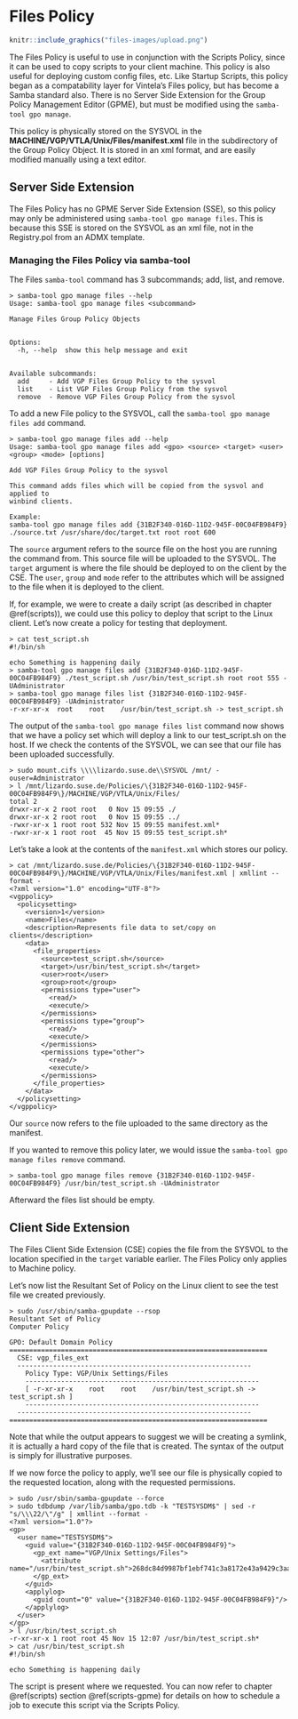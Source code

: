 # Files Policy {#files}

```r
knitr::include_graphics("files-images/upload.png")
```

The Files Policy is useful to use in conjunction with the Scripts Policy, since it can be used to copy scripts to your client machine. This policy is also useful for deploying custom config files, etc. Like Startup Scripts, this policy began as a compatability layer for Vintela's Files policy, but has become a Samba standard also. There is no Server Side Extension for the Group Policy Management Editor (GPME), but must be modified using the `samba-tool gpo manage`.

This policy is physically stored on the SYSVOL in the **MACHINE/VGP/VTLA/Unix/Files/manifest.xml** file in the subdirectory of the Group Policy Object. It is stored in an xml format, and are easily modified manually using a text editor.

## Server Side Extension

The Files Policy has no GPME Server Side Extension (SSE), so this policy may only be administered using `samba-tool gpo manage files`. This is because this SSE is stored on the SYSVOL as an xml file, not in the Registry.pol from an ADMX template.

### Managing the Files Policy via samba-tool

The Files `samba-tool` command has 3 subcommands; add, list, and remove.

```
> samba-tool gpo manage files --help
Usage: samba-tool gpo manage files <subcommand>

Manage Files Group Policy Objects


Options:
  -h, --help  show this help message and exit


Available subcommands:
  add     - Add VGP Files Group Policy to the sysvol
  list    - List VGP Files Group Policy from the sysvol
  remove  - Remove VGP Files Group Policy from the sysvol
```

To add a new File policy to the SYSVOL, call the `samba-tool gpo manage files add` command.

```
> samba-tool gpo manage files add --help
Usage: samba-tool gpo manage files add <gpo> <source> <target> <user> <group> <mode> [options]

Add VGP Files Group Policy to the sysvol

This command adds files which will be copied from the sysvol and applied to
winbind clients.

Example:
samba-tool gpo manage files add {31B2F340-016D-11D2-945F-00C04FB984F9}
./source.txt /usr/share/doc/target.txt root root 600
```

The `source` argument refers to the source file on the host you are running the command from. This source file will be uploaded to the SYSVOL. The `target` argument is where the file should be deployed to on the client by the CSE. The `user`, `group` and `mode` refer to the attributes which will be assigned to the file when it is deployed to the client.

If, for example, we were to create a daily script (as described in chapter \@ref(scripts)), we could use this policy to deploy that script to the Linux client. Let's now create a policy for testing that deployment.

```
> cat test_script.sh
#!/bin/sh

echo Something is happening daily
> samba-tool gpo manage files add {31B2F340-016D-11D2-945F-00C04FB984F9} ./test_script.sh /usr/bin/test_script.sh root root 555 -UAdministrator
> samba-tool gpo manage files list {31B2F340-016D-11D2-945F-00C04FB984F9} -UAdministrator
-r-xr-xr-x	root	root	/usr/bin/test_script.sh -> test_script.sh
```

The output of the `samba-tool gpo manage files list` command now shows that we have a policy set which will deploy a link to our test\_script.sh on the host. If we check the contents of the SYSVOL, we can see that our file has been uploaded successfully.

```
> sudo mount.cifs \\\\lizardo.suse.de\\SYSVOL /mnt/ -ouser=Administrator
> l /mnt/lizardo.suse.de/Policies/\{31B2F340-016D-11D2-945F-00C04FB984F9\}/MACHINE/VGP/VTLA/Unix/Files/
total 2
drwxr-xr-x 2 root root   0 Nov 15 09:55 ./
drwxr-xr-x 2 root root   0 Nov 15 09:55 ../
-rwxr-xr-x 1 root root 532 Nov 15 09:55 manifest.xml*
-rwxr-xr-x 1 root root  45 Nov 15 09:55 test_script.sh*
```

Let's take a look at the contents of the `manifest.xml` which stores our policy.

```
> cat /mnt/lizardo.suse.de/Policies/\{31B2F340-016D-11D2-945F-00C04FB984F9\}/MACHINE/VGP/VTLA/Unix/Files/manifest.xml | xmllint --format -
<?xml version="1.0" encoding="UTF-8"?>
<vgppolicy>
  <policysetting>
    <version>1</version>
    <name>Files</name>
    <description>Represents file data to set/copy on clients</description>
    <data>
      <file_properties>
        <source>test_script.sh</source>
        <target>/usr/bin/test_script.sh</target>
        <user>root</user>
        <group>root</group>
        <permissions type="user">
          <read/>
          <execute/>
        </permissions>
        <permissions type="group">
          <read/>
          <execute/>
        </permissions>
        <permissions type="other">
          <read/>
          <execute/>
        </permissions>
      </file_properties>
    </data>
  </policysetting>
</vgppolicy>
```

Our `source` now refers to the file uploaded to the same directory as the manifest.

If you wanted to remove this policy later, we would issue the `samba-tool gpo manage files remove` command.

```
> samba-tool gpo manage files remove {31B2F340-016D-11D2-945F-00C04FB984F9} /usr/bin/test_script.sh -UAdministrator
```

Afterward the files list should be empty.

## Client Side Extension

The Files Client Side Extension (CSE) copies the file from the SYSVOL to the location specified in the `target` variable earlier. The Files Policy only applies to Machine policy.

Let's now list the Resultant Set of Policy on the Linux client to see the test file we created previously.

```
> sudo /usr/sbin/samba-gpupdate --rsop
Resultant Set of Policy
Computer Policy

GPO: Default Domain Policy
=================================================================
  CSE: vgp_files_ext
  -----------------------------------------------------------
    Policy Type: VGP/Unix Settings/Files
    -----------------------------------------------------------
    [ -r-xr-xr-x	root	root	/usr/bin/test_script.sh -> test_script.sh ]
    -----------------------------------------------------------
  -----------------------------------------------------------
=================================================================
```

Note that while the output appears to suggest we will be creating a symlink, it is actually a hard copy of the file that is created. The syntax of the output is simply for illustrative purposes.

If we now force the policy to apply, we’ll see our file is physically copied to the requested location, along with the requested permissions.

```
> sudo /usr/sbin/samba-gpupdate --force
> sudo tdbdump /var/lib/samba/gpo.tdb -k "TESTSYSDM$" | sed -r "s/\\\22/\"/g" | xmllint --format -
<?xml version="1.0"?>
<gp>
  <user name="TESTSYSDM$">
    <guid value="{31B2F340-016D-11D2-945F-00C04FB984F9}">
      <gp_ext name="VGP/Unix Settings/Files">
        <attribute name="/usr/bin/test_script.sh">268dc84d9987bf1ebf741c3a8172e43a9429c3aa6c1044117221a057b1bffd7ec0ef806dfe9ec4e8b061a2331d99048206a31e1aec635454b1e64ed4a72c9b39:root:root:365</attribute>
      </gp_ext>
    </guid>
    <applylog>
      <guid count="0" value="{31B2F340-016D-11D2-945F-00C04FB984F9}"/>
    </applylog>
  </user>
</gp>
> l /usr/bin/test_script.sh
-r-xr-xr-x 1 root root 45 Nov 15 12:07 /usr/bin/test_script.sh*
> cat /usr/bin/test_script.sh
#!/bin/sh

echo Something is happening daily
```

The script is present where we requested. You can now refer to chapter \@ref(scripts) section \@ref(scripts-gpme) for details on how to schedule a job to execute this script via the Scripts Policy.
